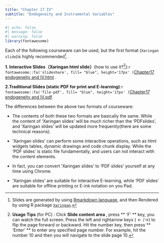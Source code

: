 ```yaml
---
title: "Chapter 17 IV"
subtitle: "Endogeneity and Instrumental Variables"
---
```


```r
#| echo: false
#| message: false
#| warning: false
library(fontawesome)
```


Each of the following courseware can be used, but the first format (`Xaringan slide`)is highly recommended[^a].


**1. Interactive Slides（Xaringan html slide）**(how to use it?[^b]):`r fontawesome::fa('slideshare', fill= "blue", height='17px' )`[Chapter17 endogeneity and IV.html](slide-xaringan/slide-eng/SEM-slide-eng-part0-IV.html) .


**2.Traditional Slides (static PDF for print and E-learning)**:`r fontawesome::fa('file-pdf', fill= "blue", height='17px' )`[Chapter17 endogeneity and IV.pdf](slide-xaringan/slide-format/pdf/SEM-slide-eng-part0-IV.pdf).

The differences between the above two formats of courseware:

- The contents of both these two formats are basically the same. While the content of 'Xaringan slides' will be much richer than the 'PDFslides', and  'Xaringan slides' will be updated more frequently(there are some technical reasons).

- 'Xaringan slides' can perform some interactive operations, such as html widgets tables, dynamic drawings and code chunk display. While the 'PDF slides' is static file fundamentally, and users can not interact with the content elements.


- In fact, you can convert 'Xaringan slides' to 'PDF slides'  yourself at any time using Chrome.

- 'Xaringan slides' are suitable for interactive E-learning, while 'PDF slides' are suitable for offline printing or E-ink notation on you Pad.


<!---footnote following--->

[^a]: Slides are generated by using [Rmarkdown language](https://rmarkdown.rstudio.com/), and then Rendered by using R package [`Xaringan`](https://github.com/yihui/xaringan).

[^b]: **Usage Tips ** (for PC) : Click **Slide content area **, press ** 'F' ** key, you can watch the full screen. Press the left and rightarrow keys ($\leftarrow/\rightarrow$) to flip the page forward or backward. Hit the number key, then press ** 'Enter' ** to enter any specified page number. For example, hit the number 10 and then you will navigate to the slide page 10.

